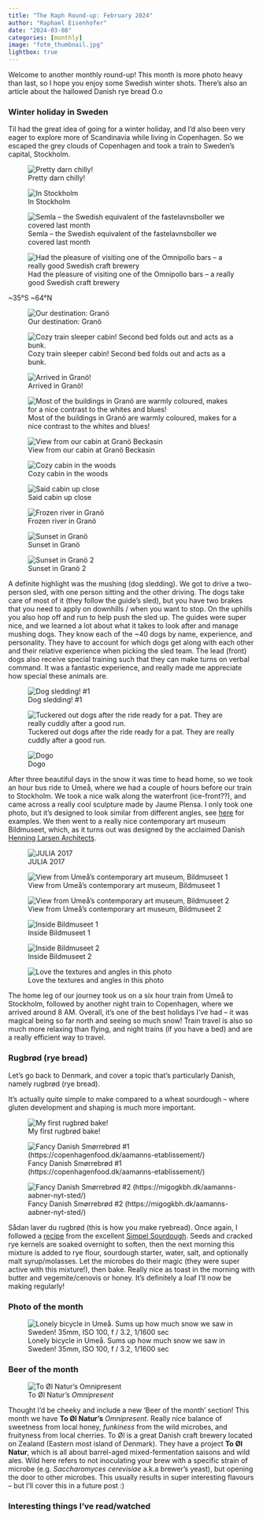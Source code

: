 ```yaml
---
title: "The Raph Round-up: February 2024"
author: "Raphael Eisenhofer"
date: "2024-03-08"
categories: [monthly]
image: "fotm_thumbnail.jpg"
lightbox: true
---
```


Welcome to another monthly round-up! This month is more photo heavy than last, so I hope you enjoy some Swedish winter shots. There's also an article about the hallowed Danish rye bread O.o

### Winter holiday in Sweden

Til had the great idea of going for a winter holiday, and I'd also been very eager to explore more of Scandinavia while living in Copenhagen. So we escaped the grey clouds of Copenhagen and took a train to Sweden's capital, Stockholm.

::: {layout-ncol="3"}
![Pretty darn chilly!](stockholm1.jpg){group="stockholm"}

![In Stockholm](stockholm2.jpg){group="stockholm"}

![Semla -- the Swedish equivalent of the fastelavnsboller we covered last month](semla.jpg){group="stockholm"}

![Had the pleasure of visiting one of the Omnipollo bars -- a really good Swedish craft brewery](omni.jpg){group="stockholm"}
:::

\~35°S \~64°N

::: {layout-ncol="3"}
![Our destination: Granö](map.png){group="grano"}

![Cozy train sleeper cabin! Second bed folds out and acts as a bunk.](train_cabin.jpg){group="grano"}

![Arrived in Granö!](til1.jpg){group="grano"}

![Most of the buildings in Granö are warmly coloured, makes for a nice contrast to the whites and blues!](grano1.jpg){group="grano"}

![View from our cabin at Granö Beckasin](cabin.jpg){group="grano"}

![Cozy cabin in the woods](snow3.jpg){group="grano"}

![Said cabin up close](snow4.jpg){group="grano"}

![Frozen river in Granö](snow2.jpg){group="grano"}

![Sunset in Granö](snow1.jpg){group="grano"}

![Sunset in Granö 2](snow5.jpg){group="grano"}
:::

A definite highlight was the mushing (dog sledding). We got to drive a two-person sled, with one person sitting and the other driving. The dogs take care of most of it (they follow the guide's sled), but you have two brakes that you need to apply on downhills / when you want to stop. On the uphills you also hop off and run to help push the sled up. The guides were super nice, and we learned a lot about what it takes to look after and manage mushing dogs. They know each of the \~40 dogs by name, experience, and personality. They have to account for which dogs get along with each other and their relative experience when picking the sled team. The lead (front) dogs also receive special training such that they can make turns on verbal command. It was a fantastic experience, and really made me appreciate how special these animals are.

::: {layout-ncol="3"}
![Dog sledding! #1](dogs1.jpg){group="dogs"}

![Tuckered out dogs after the ride ready for a pat. They are really cuddly after a good run.](dogs2.jpg){group="dogs"}

![Dogo](dogs3.jpg){group="dogs"}
:::

After three beautiful days in the snow it was time to head home, so we took an hour bus ride to Umeå, where we had a couple of hours before our train to Stockholm. We took a nice walk along the waterfront (ice-front??), and came across a really cool sculpture made by Jaume Plensa. I only took one photo, but it's designed to look similar from different angles, see [here](https://jaumeplensa.com/works-and-projects/public-space/julia-2017) for examples. We then went to a really nice contemporary art museum Bildmuseet, which, as it turns out was designed by the acclaimed Danish [Henning Larsen Architects](https://henninglarsen.com/en/projects/0900-0999/0992-umeaa-kunstmuseum/).

::: {layout-ncol="3"}
![JULIA 2017](umea1.jpg){group="umea"}

![View from Umeå's contemporary art museum, Bildmuseet 1](umea2.jpg){group="umea"}

![View from Umeå's contemporary art museum, Bildmuseet 2](umea3.jpg){group="umea"}

![Inside Bildmuseet 1](umea4.jpg){group="umea"}

![Inside Bildmuseet 2](umea5.jpg){group="umea"}

![Love the textures and angles in this photo](umea6.jpg){group="umea"}
:::

The home leg of our journey took us on a six hour train from Umeå to Stockholm, followed by another night train to Copenhagen, where we arrived around 8 AM. Overall, it's one of the best holidays I've had – it was magical being so far north and seeing so much snow! Train travel is also so much more relaxing than flying, and night trains (if you have a bed) and are a really efficient way to travel.

### Rugbrød (rye bread)

Let's go back to Denmark, and cover a topic that's particularly Danish, namely rugbrød (rye bread).

It's actually quite simple to make compared to a wheat sourdough – where gluten development and shaping is much more important.

::: {layout-ncol="3"}
![My first rugbrød bake!](ryebread.jpg){group="rugbrod"}

![Fancy Danish Smørrebrød #1 (https://copenhagenfood.dk/aamanns-etablissement/)](aamans_smorrebrod1.png){group="rugbrod"}

![Fancy Danish Smørrebrød #2 (https://migogkbh.dk/aamanns-aabner-nyt-sted/)](aamans_smorrebrod2.jpg){group="rugbrod"}
:::

Sådan laver du rugbrød (this is how you make ryebread). Once again, I followed a [recipe](https://www.youtube.com/watch?v=HgLns9ujYlw) from the excellent [Simpel Sourdough](https://simpelsurdej.dk/). Seeds and cracked rye kernels are soaked overnight to soften, then the next morning this mixture is added to rye flour, sourdough starter, water, salt, and optionally malt syrup/molasses. Let the microbes do their magic (they were super active with this mixture!), then bake. Really nice as toast in the morning with butter and vegemite/cenovis or honey. It's definitely a loaf I'll now be making regularly!

### Photo of the month

![Lonely bicycle in Umeå. Sums up how much snow we saw in Sweden! 35mm, ISO 100, f / 3.2, 1/1600 sec](fotm.jpg)

### Beer of the month

![To Øl Natur's *Omnipresent*](beer.jpg)

Thought I'd be cheeky and include a new 'Beer of the month' section! This month we have **To Øl Natur's** *Omnipresent*. Really nice balance of sweetness from local honey, *funkiness* from the wild microbes, and fruityness from local cherries. To Øl is a great Danish craft brewery located on Zealand (Eastern most island of Denmark). They have a project **To Øl Natur**, which is all about barrel-aged mixed-fermentation saisons and wild ales. Wild here refers to not inoculating your brew with a specific strain of microbe (e.g. *Saccharomyces cerevisiae* a.k.a brewer's yeast), but opening the door to other microbes. This usually results in super interesting flavours -- but I'll cover this in a future post :)

### Interesting things I've read/watched
